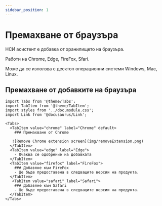 ```yaml
---
sidebar_position: 1
---
```


# Премахване от браузъра

НСИ асистент е добавка от хранилището на браузъра. 

Работи на Chrome, Edge, FireFox, Sfari.
        
Може да се използва с десктоп операционни системи Windows, Mac, Linux.

## Премахване от добавките на браузъра

```mdx-code-block
import Tabs from '@theme/Tabs';
import TabItem from '@theme/TabItem';
import styles from '../doc.module.css';
import Link from '@docusaurus/Link';

<Tabs>
  <TabItem value="chrome" label="Chrome" default>
    ### Премахване от Chrome

   ![Remove Chrome extension screen](img/removeExtension.png)
  </TabItem>
  <TabItem value="edge" label="Edge">
    - Очаква се одобрение на добавката
  </TabItem>
  <TabItem value="firefox" label="FireFox">
    ### Добавяне към FireFox
    - Ще бъде предоставена в следващите версии на продукта.
  </TabItem>
   <TabItem value="safari" label="Safari">
    ### Добавяне към Safari
    - Ще бъде предоставена в следващите версии на продукта.
  </TabItem>
</Tabs>
```